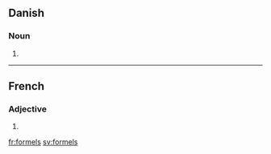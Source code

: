 ==Danish==

===Noun===
{{infl|da|noun form|g=c}}

# {{form of|genitive singular indefinite|formel|lang=da}}

----

==French==

===Adjective===
{{fr-adj-form|m|p}}

# {{form of|Masculine plural form|[[formel]]|lang=fr}}

[[fr:formels]]
[[sv:formels]]